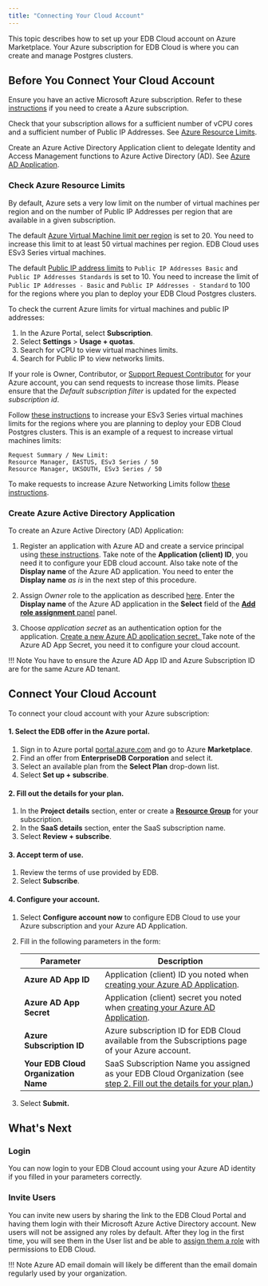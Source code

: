 ```yaml
---
title: "Connecting Your Cloud Account"
---
```


This topic describes how to set up your EDB Cloud account on Azure Marketplace. Your Azure subscription for EDB Cloud is where you can create and manage Postgres clusters.

## Before You Connect Your Cloud Account

Ensure you have an active Microsoft Azure subscription. Refer to these [instructions](https://docs.microsoft.com/en-us/azure/cost-management-billing/manage/create-subscription) if you need to create a Azure subscription.

Check that your subscription allows for a sufficient number of vCPU cores and a sufficient number of Public IP Addresses. See [Azure Resource Limits](#increase-azure-resource-limits).

Create an Azure Active Directory Application client to delegate Identity and Access Management functions to Azure Active Directory (AD). See [Azure AD Application](#create-azure-ad-application).

### Check Azure Resource Limits

By default, Azure sets a very low limit on the number of virtual machines per region and on the number of Public IP Addresses per region that are available in a given subscription. 

The default [Azure Virtual Machine  limit per region](https://docs.microsoft.com/en-us/azure/azure-resource-manager/management/azure-subscription-service-limits#virtual-machines-limits---azure-resource-manager) is set to 20. You need to increase this limit to at least 50 virtual machines per region. EDB Cloud uses ESv3 Series virtual machines. 

The default [Public IP address limits](https://docs.microsoft.com/en-us/azure/azure-resource-manager/management/azure-subscription-service-limits#publicip-address) to `Public IP Addresses Basic` and `Public IP Addresses Standards` is set to 10. You need to increase the limit of `Public IP Addresses - Basic` and `Public IP Addresses - Standard` to 100 for the regions where you plan to deploy your EDB Cloud Postgres clusters.

To check the current Azure limits for virtual machines and public IP addresses:

1. In the Azure Portal, select **Subscription**.
2. Select **Settings** > **Usage + quotas**.
1. Search for vCPU to view virtual machines limits.
1. Search for Public IP to view networks limits.

If your role is Owner, Contributor, or [Support Request Contributor](https://docs.microsoft.com/en-us/azure/role-based-access-control/built-in-roles#support-request-contributor) for your Azure account, you can send requests to increase those limits. Please ensure that the *Default subscription filter* is updated for the expected *subscription id*.

Follow [these instructions](https://docs.microsoft.com/en-us/azure/azure-portal/supportability/per-vm-quota-requests#request-a-standard-quota-increase-from-help--support) to increase your ESv3 Series virtual machines limits for the regions where you are planning to deploy your EDB Cloud Postgres clusters. This is an example of a request to increase virtual machines limits:

~~~
Request Summary / New Limit:
Resource Manager, EASTUS, ESv3 Series / 50
Resource Manager, UKSOUTH, ESv3 Series / 50

~~~
To make requests to increase Azure Networking Limits follow [these instructions](https://docs.microsoft.com/en-us/azure/azure-portal/supportability/networking-quota-requests#request-networking-quota-increase-at-subscription-level-using-help--support).

### Create Azure Active Directory Application

To create an Azure Active Directory (AD) Application:

1. Register an application with Azure AD and create a service principal using [these instructions](https://docs.microsoft.com/en-us/azure/active-directory/develop/howto-create-service-principal-portal#register-an-application-with-azure-ad-and-create-a-service-principal).
Take note of the **Application (client) ID**, you need it to configure your EDB cloud account. Also take note of the **Display name** of the Azure AD application. You need to enter the **Display name** _as is_ in the next step of this procedure. 

2. Assign _Owner_ role to the application as described [here](https://docs.microsoft.com/en-us/azure/active-directory/develop/howto-create-service-principal-portal#assign-a-role-to-the-application). Enter the **Display name** of the Azure AD application in the **Select** field of the [**Add role assignment** panel](https://docs.microsoft.com/en-us/azure/role-based-access-control/role-assignments-portal?tabs=current#step-2-open-the-add-role-assignment-pane) panel.

3. Choose _application secret_ as an authentication option for the application. [Create a new Azure AD application secret. ](https://docs.microsoft.com/en-us/azure/active-directory/develop/howto-create-service-principal-portal#option-2-create-a-new-application-secret) Take note of the Azure AD App Secret, you need it to configure your cloud account.


!!! Note
    You have to ensure the Azure AD App ID and Azure Subscription ID are for the same Azure AD tenant.



## Connect Your Cloud Account

To connect your cloud account with your Azure subscription:

#### 1. Select the EDB offer in the Azure portal.

1. Sign in to Azure portal [portal.azure.com](https://portal.azure.com/) and go to Azure **Marketplace**.
2. Find an offer from **EnterpriseDB Corporation** and select it.
3. Select an available plan from the **Select Plan** drop-down list. 
4. Select **Set up + subscribe**. 

#### 2. Fill out the details for your plan.
1. In the **Project details** section, enter or create a [**Resource Group**](https://docs.microsoft.com/en-us/azure/azure-resource-manager/management/manage-resource-groups-portal#what-is-a-resource-group) for your subscription. 
2. In the **SaaS details** section, enter the SaaS subscription name.
3. Select **Review + subscribe**.

#### 3. Accept term of use.
1. Review the terms of use provided by EDB.
2. Select **Subscribe**.

#### 4. Configure your account.
1. Select **Configure account now** to configure EDB Cloud to use your Azure subscription and your Azure AD Application.
2. Fill in the following parameters in the form: 


    | Parameter                             | Description                                                                  |
    | ------------------------------------- | ---------------------------------------------------------------------------- |
    | **Azure AD App ID**                   | Application (client) ID you noted when [creating your Azure AD Application](#create-azure-ad-application).|
    | **Azure AD App Secret**               | Application (client) secret you noted when [creating your Azure AD Application](#create-azure-ad-application).|
    | **Azure Subscription ID**             | Azure subscription ID for EDB Cloud available from the Subscriptions page of your Azure account.  |
    | **Your EDB Cloud Organization Name**  | SaaS Subscription Name you assigned as your EDB Cloud Organization (see [step 2. Fill out the details for your plan.](2-fill-out-the-details-for-your-plan))  |

11. Select **Submit.**

## What's Next
 
### Login

You can now login to your EDB Cloud account using your Azure AD identity if you filled in your parameters correctly.

### Invite Users

You can invite new users by sharing the link to the EDB Cloud Portal and having them login with their Microsoft Azure Active Directory account. New users will not be assigned any roles by default. After they log in the first time, you will see them in the User list and be able to [assign them a role](Managing_User_Access#Assinging_Roles_to_Users) with permissions to EDB Cloud.

!!! Note
    Azure AD email domain will likely be different than the email domain regularly used by your organization.
